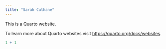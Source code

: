 ```yaml
---
title: "Sarah Culhane"
---
```


This is a Quarto website.

To learn more about Quarto websites visit <https://quarto.org/docs/websites>.

```r
1 + 1
```
